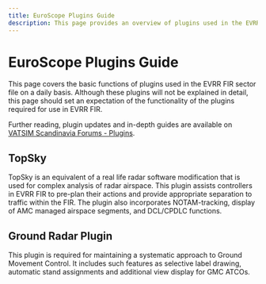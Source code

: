 ```yaml
---
title: EuroScope Plugins Guide
description: This page provides an overview of plugins used in the EVRR FIR sector file.
---
```


# EuroScope Plugins Guide

This page covers the basic functions of plugins used in the EVRR FIR sector file on a daily basis. Although these plugins will not be explained in detail, this page should set an expectation of the functionality of the plugins required for use in EVRR FIR.

Further reading, plugin updates and in-depth guides are available on [VATSIM Scandinavia Forums - Plugins](https://forum.vatsim-scandinavia.org/t/plugins).

## TopSky

TopSky is an equivalent of a real life radar software modification that is used for complex analysis of radar airspace. This plugin assists controllers in EVRR FIR to pre-plan their actions and provide appropriate separation to traffic within the FIR. The plugin also incorporates NOTAM-tracking, display of AMC managed airspace segments, and DCL/CPDLC functions.

## Ground Radar Plugin

This plugin is required for maintaining a systematic approach to Ground Movement Control. It includes such features as selective label drawing, automatic stand assignments and additional view display for GMC ATCOs.
